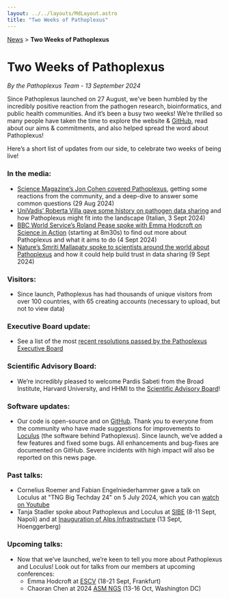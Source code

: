 ```yaml
---
layout: ../../layouts/MdLayout.astro
title: "Two Weeks of Pathoplexus"
---
```


<div>
    <a href="/news">News</a> > <b>Two Weeks of Pathoplexus</b>
</div>

# Two Weeks of Pathoplexus

*By the Pathoplexus Team - 13 September 2024*

Since Pathoplexus launched on 27 August, we’ve been humbled by the incredibly positive reaction from the pathogen research, bioinformatics, and public health communities. And it’s been a busy two weeks! We’re thrilled so many people have taken the time to explore the website
 & [GitHub](https://github.com/pathoplexus/pathoplexus), read about our aims & commitments, and also helped spread the word about Pathoplexus!

Here’s a short list of updates from our side, to celebrate two weeks of being live!

### In the media:
- [Science Magazine’s Jon Cohen covered Pathoplexus](https://www.science.org/content/article/new-scientist-run-virus-database-vows-be-transparently-run-and-simple-use), getting some reactions from the community, and a deep-dive to answer some common questions (29 Aug 2024)
- [UniVadis’ Roberta Villa gave some history on pathogen data sharing](https://www.univadis.it/index.php/viewarticle/si-dice-villa-genomi-virali-nuova-piattaforma-garantire-2024a1000fx1) and how Pathoplexus might fit into the landscape (Italian, 3 Sept 2024)
- [BBC World Service’s Roland Pease spoke with Emma Hodcroft on Science in Action](https://www.bbc.co.uk/sounds/play/w3ct5vd7) (starting at 8m30s) to find out more about Pathoplexus and what it aims to do (4 Sept 2024)
- [Nature’s Smriti Mallapaty spoke to scientists around the world about Pathoplexus](https://www.nature.com/articles/d41586-024-02864-x) and how it could help build trust in data sharing (9 Sept 2024)

### Visitors:
- Since launch, Pathoplexus has had thousands of unique visitors from over 100 countries, with 65 creating accounts (necessary to upload, but not to view data)

### Executive Board update:
- See a list of the most [recent resolutions passed by the Pathoplexus Executive Board](/about/governance/minutes/2024-09-12_EB_Resolutions.pdf)

### Scientific Advisory Board:
- We’re incredibly pleased to welcome Pardis Sabeti from the Broad Institute, Harvard University, and HHMI to the [Scientific Advisory Board](/about/sab)!

### Software updates:
- Our code is open-source and on [GitHub](http://github.com/pathoplexus). Thank you to everyone from the community who have made suggestions for improvements to [Loculus](https://github.com/loculus-project/loculus/issues) (the software behind Pathoplexus). Since launch, we’ve added a few features and fixed some bugs. All enhancements and bug-fixes are documented on GitHub. Severe incidents with high impact will also be reported on this news page.

### Past talks:
- Cornelius Roemer and Fabian Engelniederhammer gave a talk on Loculus at "TNG Big Techday 24" on 5 July 2024, which you can [watch on Youtube](https://www.youtube.com/watch?v=wPtwH4siQyU)
- Tanja Stadler spoke about Pathoplexus and Loculus at [SIBE](https://www.sibe-iseb.it/napoli2024) (8-11 Sept, Napoli) and at [Inauguration of Alps Infrastructure](https://www.cscs.ch/events/upcoming-events/event-detail?tx_cscsevents_pi1%5Bcontroller%5D=Event&tx_cscsevents_pi1%5Bevent%5D=195&cHash=423f54c401a3f3f71b363a30ec0de932) (13 Sept, Hoenggerberg)

### Upcoming talks:
- Now that we’ve launched, we’re keen to tell you more about Pathoplexus and Loculus! Look out for talks from our members at upcoming conferences:
  - Emma Hodcroft at [ESCV](https://escv2024.org/) (18-21 Sept, Frankfurt)
  - Chaoran Chen at 2024 [ASM NGS](https://asm.org/events/asm-ngs/home) (13-16 Oct, Washington DC)

